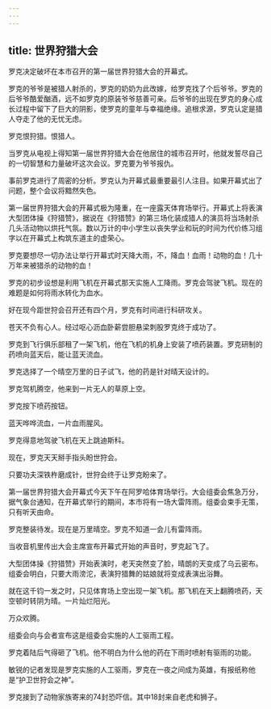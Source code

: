 ```yaml
---
---
---
```

title: 世界狩猎大会
---




罗克决定破坏在本市召开的第一届世界狩猎大会的开幕式。

罗克的爷爷是被猎人射杀的，罗克的奶奶为此改嫁，给罗克找了个后爷爷。罗克的后爷爷酷爱酗酒，远不如罗克的原装爷爷慈善可亲。后爷爷的出现在罗克的身心成长过程中留下了巨大的阴影，使罗克的童年与幸福绝缘。追根求源，罗克认定是猎人夺走了他的无忧无虑。

罗克恨狩猎。恨猎人。

当罗克从电视上得知第一届世界狩猎大会在他居住的城市召开时，他就发誓尽自己的一切智慧和力量破坏这次会议。罗克要为爷爷报仇。

事前罗克进行了周密的分析。罗克认为开幕式最重要最引人注目。如果开幕式出了问题，整个会议将黯然失色。

第一届世界狩猎大会的开幕式极为隆重，在一座露天体育场举行。开幕式上将表演大型团体操《狩猎赞》，据说在《狩猎赞》的第三场化装成猎人的演员将当场射杀几头活动物以烘托气氛。数以万计的中小学生以丧失学业和玩的时间为代价练习组字以在开幕式上构筑东道主的虚荣心。

罗克要想尽一切办法让举行开幕式时天降大雨，不，降血！血雨！动物的血！几十万年来被猎杀的动物的血！

罗克的初步设想是利用飞机在开幕式那天实施人工降雨。罗克会驾驶飞机。现在的难题是如何将雨水转化为血水。

好在现今距世狩会召开还有四个月，罗克有时间进行科研攻关。

苍天不负有心人。经过呕心沥血卧薪尝胆悬梁刺股罗克终于成功了。

罗克到飞行俱乐部租了一架飞机，他在飞机的机身上安装了喷药装置。罗克研制的药喷向蓝天后，能让蓝天流血。

罗克选择了一个晴空万里的日子试飞，他的药是针对晴天设计的。

罗克驾机腾空，他来到一片无人的草原上空。

罗克按下喷药按钮。

蓝天哗哗流血，一片血雨腥风。

罗克得意地驾驶飞机在天上跳迪斯科。

现在，罗克天天掰手指头盼世狩会。

只要功夫深铁杵磨成针，世狩会终于让罗克盼来了。

第一届世界狩猎大会开幕式今天下午在阿罗哈体育场举行。大会组委会焦急万分，据气象台通知，在开幕式举行的期间，本市将有一场大雷阵雨。组委会束手无策，只有听天由命。

罗克整装待发。现在是万里晴空。罗克不知道一会儿有雷阵雨。

当收音机里传出大会主席宣布开幕式开始的声音时，罗克起飞了。

大型团体操《狩猎赞》开始表演时，老天突然变了脸，晴朗的天变成了乌云密布。组委会明白，只要大雨滂沱，表演狩猎舞的姑娘就将变成表演出浴舞。

就在这千钧一发之时，只见体育场上空出现一架飞机。那飞机在天上翻腾喷药，天空顿时转阴为晴。一片灿烂阳光。

万众欢腾。

组委会向与会者宣布这是组委会实施的人工驱雨工程。

罗克着陆后气得砸了飞机。他不明白为什么他的药在下雨时喷射有驱雨的功能。

敏锐的记者发现是罗克实施的人工驱雨，罗克在一夜之间成为英雄，有报纸称他是“护卫世狩会之神”。

罗克接到了动物家族寄来的74封恐吓信。其中18封来自老虎和狮子。
